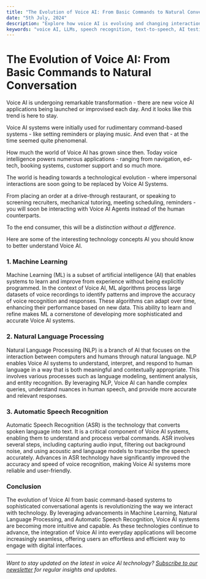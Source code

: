```yaml
---
title: "The Evolution of Voice AI: From Basic Commands to Natural Conversation"
date: "5th July, 2024"
description: "Explore how voice AI is evolving and changing interaction computer system interaction with humans."
keywords: "voice AI, LLMs, speech recognition, text-to-speech, AI testing, voice agents, ai conversational agents, human computer interaction, natural language processing"
---
```


# The Evolution of Voice AI: From Basic Commands to Natural Conversation

Voice AI is undergoing remarkable transformation - there are new voice AI applications being launched or improvised each day. And it looks like this trend is here to stay.

Voice AI systems were initially used for rudimentary command-based systems - like setting reminders or playing music. And even that - at the time seemed quite phenomenal.

How much the world of Voice AI has grown since then. Today voice intelligence powers numerous applications - ranging from navigation, ed-tech, booking systems, customer support and so much more.

The world is heading towards a technological evolution - where impersonal interactions are soon going to be replaced by Voice AI Systems.

From placing an order at a drive-through restaurant, or speaking to screening recruiters, mechanical tutoring, meeting scheduling, reminders - you will soon be interacting with Voice AI Agents instead of the human counterparts.

To the end consumer, this will be a _distinction without a difference_.

Here are some of the interesting technology concepts AI you should know to better understand Voice AI.

### 1. Machine Learning
Machine Learning (ML) is a subset of artificial intelligence (AI) that enables systems to learn and improve from experience without being explicitly programmed. In the context of Voice AI, ML algorithms process large datasets of voice recordings to identify patterns and improve the accuracy of voice recognition and responses. These algorithms can adapt over time, enhancing their performance based on new data. This ability to learn and refine makes ML a cornerstone of developing more sophisticated and accurate Voice AI systems.

### 2. Natural Language Processing
Natural Language Processing (NLP) is a branch of AI that focuses on the interaction between computers and humans through natural language. NLP enables Voice AI systems to understand, interpret, and respond to human language in a way that is both meaningful and contextually appropriate. This involves various processes such as language modeling, sentiment analysis, and entity recognition. By leveraging NLP, Voice AI can handle complex queries, understand nuances in human speech, and provide more accurate and relevant responses.

### 3. Automatic Speech Recognition
Automatic Speech Recognition (ASR) is the technology that converts spoken language into text. It is a critical component of Voice AI systems, enabling them to understand and process verbal commands. ASR involves several steps, including capturing audio input, filtering out background noise, and using acoustic and language models to transcribe the speech accurately. Advances in ASR technology have significantly improved the accuracy and speed of voice recognition, making Voice AI systems more reliable and user-friendly.

### Conclusion
The evolution of Voice AI from basic command-based systems to sophisticated conversational agents is revolutionizing the way we interact with technology. By leveraging advancements in Machine Learning, Natural Language Processing, and Automatic Speech Recognition, Voice AI systems are becoming more intuitive and capable. As these technologies continue to advance, the integration of Voice AI into everyday applications will become increasingly seamless, offering users an effortless and efficient way to engage with digital interfaces.


---

*Want to stay updated on the latest in voice AI technology? [Subscribe to our newsletter](#) for regular insights and updates.*